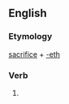 ==English==

===Etymology===
[[sacrifice]] + [[-eth]]

===Verb===
{{infl|en|verb form}}

# {{archaic third-person singular of|sacrifice}}
